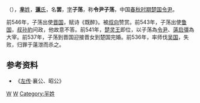 {{Infobox 先秦人物
|名称= 薳罢
|图像=
|图说=
|姓=[[芈姓|芈]]
|氏=[[薳氏|薳]]
|名=罢
|字=子荡
|别名=
|别字=
|谥号=
|时代=春秋时期
|国家=
|身份=楚国令尹
|出生=不详
|逝世=前536年
|在位=
|父=
|母=
|正妻=
|妾=
|子女=
|太子=
}}
'''{{ruby|薳|-{zh-cn:wěi;zh-tw:ㄨㄟˇ}-}}{{ruby|罢|-{zh-cn:pí;zh-tw:ㄆㄧˊ}-}}'''（{{bd|？||前536年|catIdx=W薳}}），[[芈姓|'''芈'''姓]]，[[蒍氏|'''薳'''氏]]，名'''罢'''，[[表字|字]]'''子荡'''，称'''令尹子荡'''，中国[[春秋时期|春秋时期]][[楚国|楚国]][[令尹|令尹]]。

前546年，子荡出使[[晋国|晋国]]，赋诗《既醉》。被[[叔向|叔向]]赞赏。前543年，子荡出使[[鲁国|鲁国]]，[[叔孙豹|叔孙豹]]问政，他故意不答。前541年，[[楚灵王|楚灵王]]即位，以子荡為[[令尹|令尹]]、[[薳启彊|薳启彊]]為大宰。前537年，子荡到晋国迎接晋女到楚国完婚。前536年，率师伐[[吴国|吴国]]，失败，归罪于薳泄而杀之。

==参考资料==
*《[[左传|左传]]·襄公、昭公》

[[Category:楚国令尹|W]]
[[Category:春秋战国政治人物|W]]
[[Category:羋姓|Category:羋姓]]